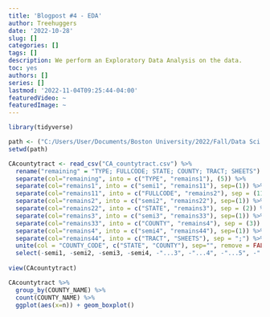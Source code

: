 ```yaml
---
title: 'Blogpost #4 - EDA'
author: Treehuggers
date: '2022-10-28'
slug: []
categories: []
tags: []
description: We perform an Exploratory Data Analysis on the data.
toc: yes
authors: []
series: []
lastmod: '2022-11-04T09:25:44-04:00'
featuredVideo: ~
featuredImage: ~
---
```

```r
library(tidyverse)

path <- ("C:/Users/User/Documents/Boston University/2022/Fall/Data Sci in R/ma4615-fa22-final-project-treehuggers/dataset")
setwd(path)

CAcountytract <- read_csv("CA_countytract.csv") %>% 
  rename("remaining" = "TYPE; FULLCODE; STATE; COUNTY; TRACT; SHEETS") %>% 
  separate(col="remaining", into = c("TYPE", "remains1"), (5)) %>% 
  separate(col="remains1", into = c("semi1", "remains11"), sep=(1)) %>% 
  separate(col="remains11", into = c("FULLCODE", "remains2"), sep = (11)) %>% 
  separate(col="remains2", into = c("semi2", "remains22"), sep=(1)) %>% 
  separate(col="remains22", into = c("STATE", "remains3"), sep = (2)) %>% 
  separate(col="remains3", into = c("semi3", "remains33"), sep=(1)) %>% 
  separate(col="remains33", into = c("COUNTY", "remains4"), sep = (3)) %>% 
  separate(col="remains4", into = c("semi4", "remains44"), sep=(1)) %>% 
  separate(col="remains44", into = c("TRACT", "SHEETS"), sep = ";") %>% 
  unite(col = "COUNTY_CODE", c("STATE", "COUNTY"), sep="", remove = FALSE) %>% 
  select(-semi1, -semi2, -semi3, -semi4, -"...3", -"...4", -"...5", -"...6")
  
view(CAcountytract)

CAcountytract %>% 
  group_by(COUNTY_NAME) %>%
  count(COUNTY_NAME) %>%
  ggplot(aes(x=n)) + geom_boxplot()

```

```r

```

```r

```



